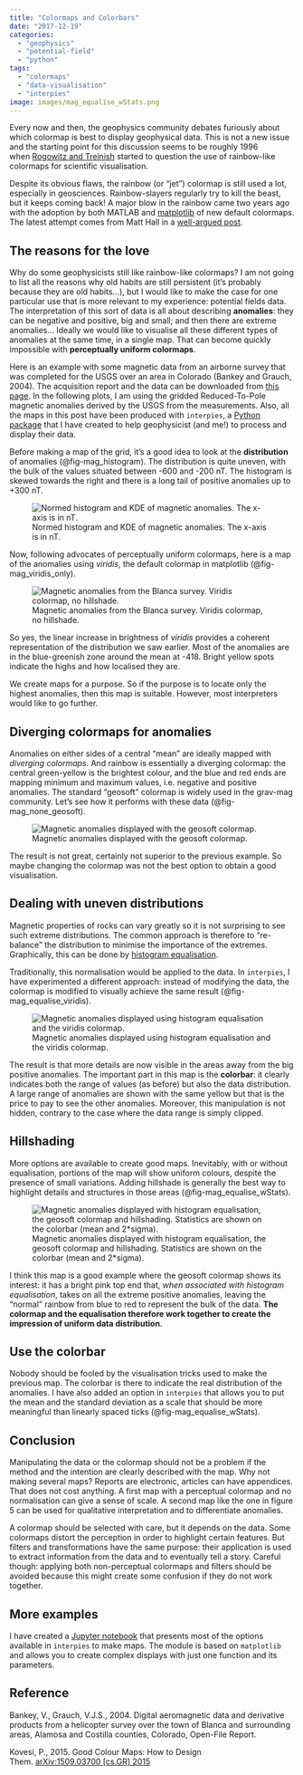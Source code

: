 ```yaml
---
title: "Colormaps and Colorbars"
date: "2017-12-19"
categories: 
  - "geophysics"
  - "potential-field"
  - "python"
tags: 
  - "colormaps"
  - "data-visualisation"
  - "interpies"
image: images/mag_equalise_wStats.png
---
```


Every now and then, the geophysics community debates furiously about which colormap is best to display geophysical data. This is not a new issue and the starting point for this discussion seems to be roughly 1996 when [Rogowitz and Treinish](http://researchweb.watson.ibm.com/people/l/lloydt/color/color.HTM) started to question the use of rainbow-like colormaps for scientific visualisation.

Despite its obvious flaws, the rainbow (or "jet") colormap is still used a lot, especially in geosciences. Rainbow-slayers regularly try to kill the beast, but it keeps coming back! A major blow in the rainbow came two years ago with the adoption by both MATLAB and [matplotlib](http://matplotlib.org/tutorials/colors/colormaps.html) of new default colormaps. The latest attempt comes from Matt Hall in a [well-argued post](https://agilescientific.com/blog/2017/12/14/no-more-rainbows).

## The reasons for the love

Why do some geophysicists still like rainbow-like colormaps? I am not going to list all the reasons why old habits are still persistent (it's probably because they are old habits...), but I would like to make the case for one particular use that is more relevant to my experience: potential fields data. The interpretation of this sort of data is all about describing **anomalies**: they can be negative and positive, big and small; and then there are extreme anomalies... Ideally we would like to visualise all these different types of anomalies at the same time, in a single map. That can become quickly impossible with **perceptually uniform colormaps**.

Here is an example with some magnetic data from an airborne survey that was completed for the USGS over an area in Colorado (Bankey and Grauch, 2004). The acquisition report and the data can be downloaded from [this page](https://pubs.usgs.gov/of/2004/1229/B/). In the following plots, I am using the gridded Reduced-To-Pole magnetic anomalies derived by the USGS from the measurements. Also, all the maps in this post have been produced with `interpies`, a [Python package](https://github.com/jobar8/interpies) that I have created to help geophysicist (and me!) to process and display their data.

Before making a map of the grid, it's a good idea to look at the **distribution** of anomalies (@fig-mag_histogram). The distribution is quite uneven, with the bulk of the values situated between -600 and -200 nT. The histogram is skewed towards the right and there is a long tail of positive anomalies up to +300 nT.

![Normed histogram and KDE of magnetic anomalies. The x-axis is in nT.](images/mag_histogram.png){#fig-mag_histogram}

Now, following advocates of perceptually uniform colormaps, here is a map of the anomalies using _viridis_, the default colormap in matplotlib (@fig-mag_viridis_only).

![Magnetic anomalies from the Blanca survey. Viridis colormap, no hillshade.](images/mag_viridis_only.png){#fig-mag_viridis_only}

So yes, the linear increase in brightness of _viridis_ provides a coherent representation of the distribution we saw earlier. Most of the anomalies are in the blue-greenish zone around the mean at -418. Bright yellow spots indicate the highs and how localised they are.

We create maps for a purpose. So if the purpose is to locate only the highest anomalies, then this map is suitable. However, most interpreters would like to go further.

## Diverging colormaps for anomalies

Anomalies on either sides of a central "mean" are ideally mapped with _diverging colormaps_. And rainbow is essentially a diverging colormap: the central green-yellow is the brightest colour, and the blue and red ends are mapping minimum and maximum values, i.e. negative and positive anomalies. The standard "geosoft" colormap is widely used in the grav-mag community. Let's see how it performs with these data (@fig-mag_none_geosoft).

![Magnetic anomalies displayed with the geosoft colormap.](images/mag_none_geosoft.png){#fig-mag_none_geosoft}

The result is not great, certainly not superior to the previous example. So maybe changing the colormap was not the best option to obtain a good visualisation.

## Dealing with uneven distributions

Magnetic properties of rocks can vary greatly so it is not surprising to see such extreme distributions. The common approach is therefore to "re-balance" the distribution to minimise the importance of the extremes. Graphically, this can be done by [histogram equalisation](https://en.wikipedia.org/wiki/Histogram_equalization).

Traditionally, this normalisation would be applied to the data. In `interpies`, I have experimented a different approach: instead of modifying the data, the colormap is modified to visually achieve the same result (@fig-mag_equalise_viridis).

![Magnetic anomalies displayed using histogram equalisation and the viridis colormap.](images/mag_equalise_viridis.png){#fig-mag_equalise_viridis}

The result is that more details are now visible in the areas away from the big positive anomalies. The important part in this map is the **colorbar**: it clearly indicates both the range of values (as before) but also the data distribution. A large range of anomalies are shown with the same yellow but that is the price to pay to see the other anomalies. Moreover, this manipulation is not hidden, contrary to the case where the data range is simply clipped.

## Hillshading

More options are available to create good maps. Inevitably, with or without equalisation, portions of the map will show uniform colours, despite the presence of small variations. Adding hillshade is generally the best way to highlight details and structures in those areas (@fig-mag_equalise_wStats).

![Magnetic anomalies displayed with histogram equalisation, the geosoft colormap and hillshading. Statistics are shown on the colorbar (mean and 2\*sigma).](images/mag_equalise_wStats.png){#fig-mag_equalise_wStats}

I think this map is a good example where the geosoft colormap shows its interest: it has a bright pink top end that, _when associated with histogram equalisation_, takes on all the extreme positive anomalies, leaving the "normal" rainbow from blue to red to represent the bulk of the data. **The colormap and the equalisation therefore work together to create the impression of uniform data distribution**.

## Use the colorbar

Nobody should be fooled by the visualisation tricks used to make the previous map. The colorbar is there to indicate the real distribution of the anomalies. I have also added an option in `interpies` that allows you to put the mean and the standard deviation as a scale that should be more meaningful than linearly spaced ticks (@fig-mag_equalise_wStats).

## Conclusion

Manipulating the data or the colormap should not be a problem if the method and the intention are clearly described with the map. Why not making several maps? Reports are electronic, articles can have appendices. That does not cost anything. A first map with a perceptual colormap and no normalisation can give a sense of scale. A second map like the one in figure 5 can be used for qualitative interpretation and to differentiate anomalies.

A colormap should be selected with care, but it depends on the data. Some colormaps distort the perception in order to highlight certain features. But filters and transformations have the same purpose: their application is used to extract information from the data and to eventually tell a story. Careful though: applying both non-perceptual colormaps and filters should be avoided because this might create some confusion if they do not work together.

## More examples

I have created a [Jupyter notebook](https://nbviewer.jupyter.org/github/jobar8/interpies/blob/master/notebooks/Displaying_grids.ipynb) that presents most of the options available in `interpies` to make maps. The module is based on `matplotlib` and allows you to create complex displays with just one function and its parameters.

## Reference

Bankey, V., Grauch, V.J.S., 2004. Digital aeromagnetic data and derivative products from a helicopter survey over the town of Blanca and surrounding areas, Alamosa and Costilla counties, Colorado, Open-File Report.

Kovesi, P., 2015. Good Colour Maps: How to Design Them. [arXiv:1509.03700 \[cs.GR\] 2015](https://arxiv.org/abs/1509.03700)
